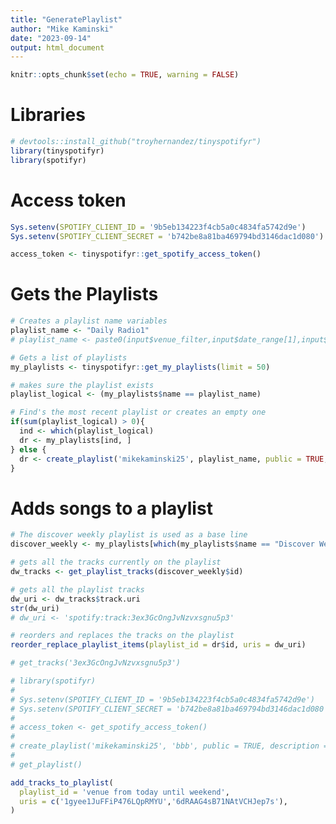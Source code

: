 ```yaml
---
title: "GeneratePlaylist"
author: "Mike Kaminski"
date: "2023-09-14"
output: html_document
---
```


```r
knitr::opts_chunk$set(echo = TRUE, warning = FALSE)
```

# Libraries
```r
# devtools::install_github("troyhernandez/tinyspotifyr")
library(tinyspotifyr)
library(spotifyr)

```

# Access token
```r

Sys.setenv(SPOTIFY_CLIENT_ID = '9b5eb134223f4cb5a0c4834fa5742d9e')
Sys.setenv(SPOTIFY_CLIENT_SECRET = 'b742be8a81ba469794bd3146dac1d080')

access_token <- tinyspotifyr::get_spotify_access_token()
```

# Gets the Playlists
```r
# Creates a playlist name variables
playlist_name <- "Daily Radio1"
# playlist_name <- paste0(input$venue_filter,input$date_range[1],input$date_range[1])

# Gets a list of playlists
my_playlists <- tinyspotifyr::get_my_playlists(limit = 50)

# makes sure the playlist exists
playlist_logical <- (my_playlists$name == playlist_name)

# Find's the most recent playlist or creates an empty one
if(sum(playlist_logical) > 0){
  ind <- which(playlist_logical)
  dr <- my_playlists[ind, ]
} else {
  dr <- create_playlist('mikekaminski25', playlist_name, public = TRUE, description = 'test')
}
```

# Adds songs to a playlist
```r
# The discover weekly playlist is used as a base line
discover_weekly <- my_playlists[which(my_playlists$name == "Discover Weekly"),]

# gets all the tracks currently on the playlist
dw_tracks <- get_playlist_tracks(discover_weekly$id)

# gets all the playlist tracks
dw_uri <- dw_tracks$track.uri
str(dw_uri)
# dw_uri <- 'spotify:track:3ex3GcOngJvNzvxsgnu5p3'

# reorders and replaces the tracks on the playlist
reorder_replace_playlist_items(playlist_id = dr$id, uris = dw_uri)

# get_tracks('3ex3GcOngJvNzvxsgnu5p3')
```

```r
# library(spotifyr)
# 
# Sys.setenv(SPOTIFY_CLIENT_ID = '9b5eb134223f4cb5a0c4834fa5742d9e')
# Sys.setenv(SPOTIFY_CLIENT_SECRET = 'b742be8a81ba469794bd3146dac1d080')
# 
# access_token <- get_spotify_access_token()
# 
# create_playlist('mikekaminski25', 'bbb', public = TRUE, description = 'test')
# 
# get_playlist()
```

```r
add_tracks_to_playlist(
  playlist_id = 'venue from today until weekend',
  uris = c('1gyee1JuFFiP476LQpRMYU','6dRAAG4sB71NAtVCHJep7s'),
)
```
